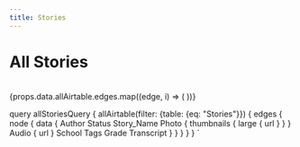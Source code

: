 ```yaml
---
title: Stories
---
```



<Layout>

# All Stories

<br/>

<Gallery n={3}>
{props.data.allAirtable.edges.map((edge, i) => (
	<StoryCard
		photoUrl={edge.node.data.Photo[0].thumbnails.large.url}
		title={edge.node.data.Story_Name}
		author={edge.node.data.Author}
		audio={edge.node.data.Audio ? (edge.node.data.Audio[0].url) : ''}
	/>
))}
</Gallery>
</Layout>

query allStoriesQuery {
    allAirtable(filter: {table: {eq: "Stories"}}) {
        edges {
        node {
            data {
                Author
                Status
                Story_Name
                Photo {
                    thumbnails {
                    large {
                        url
                    }
                    }
                }
                Audio {
                    url
                }
                School
                Tags
                Grade
                Transcript
                }
            }
        }
    }
}
`